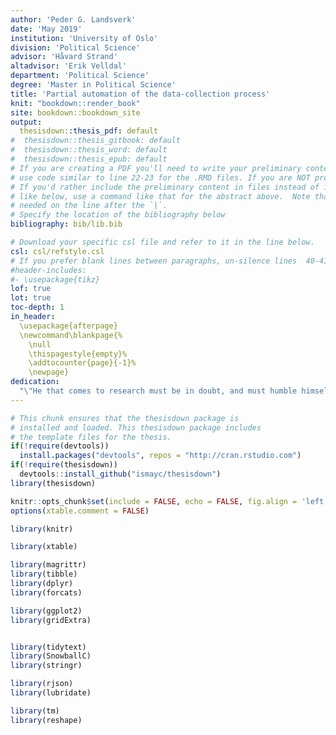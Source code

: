 ```yaml
---
author: 'Peder G. Landsverk'
date: 'May 2019'
institution: 'University of Oslo'
division: 'Political Science'
advisor: 'Håvard Strand'
altadvisor: 'Erik Velldal'
department: 'Political Science'
degree: 'Master in Political Science'
title: 'Partial automation of the data-collection process'
knit: "bookdown::render_book"
site: bookdown::bookdown_site
output: 
  thesisdown::thesis_pdf: default
#  thesisdown::thesis_gitbook: default
#  thesisdown::thesis_word: default
#  thesisdown::thesis_epub: default
# If you are creating a PDF you'll need to write your preliminary content (e.g., abstract, acknowledgements) here or
# use code similar to line 22-23 for the .RMD files. If you are NOT producing a PDF, you can delete or silence lines 21-32 in this YAML header.
# If you'd rather include the preliminary content in files instead of inline
# like below, use a command like that for the abstract above.  Note that a tab is 
# needed on the line after the `|`.
# Specify the location of the bibliography below
bibliography: bib/lib.bib

# Download your specific csl file and refer to it in the line below.
csl: csl/refstyle.csl
# If you prefer blank lines between paragraphs, un-silence lines  40-41 (this requires package tikz)
#header-includes:
#- \usepackage{tikz}
lof: true
lot: true
toc-depth: 1
in_header:
  \usepackage{afterpage}
  \newcommand\blankpage{%
    \null
    \thispagestyle{empty}%
    \addtocounter{page}{-1}%
    \newpage}
dedication:
  "\"He that comes to research must be in doubt, and must humble himself before the facts, earnestly desiring to know what they are, and what they signify\"\n\n - Lewis Fry Richardson"
---
```


<!--
Above is the YAML (YAML Ain't Markup Language) header that includes a lot of metadata used to produce the document.  Be careful with spacing in this header!

If you'd prefer to not include a Dedication, for example, simply delete the section entirely, or silence (add #) them. 

If you have other LaTeX packages you would like to include, delete the # before header-includes and list the packages after hyphens on new lines.

If you'd like to include a comment that won't be produced in your resulting file enclose it in a block like this.

If you receive a duplicate label error after knitting, make sure to delete the index.Rmd file and then knit again.
-->

```r
# This chunk ensures that the thesisdown package is
# installed and loaded. This thesisdown package includes
# the template files for the thesis.
if(!require(devtools))
  install.packages("devtools", repos = "http://cran.rstudio.com")
if(!require(thesisdown))
  devtools::install_github("ismayc/thesisdown")
library(thesisdown)
```

```R
knitr::opts_chunk$set(include = FALSE, echo = FALSE, fig.align = 'left', fig.width = 6)
options(xtable.comment = FALSE)

library(knitr)

library(xtable)

library(magrittr)
library(tibble)
library(dplyr)
library(forcats)

library(ggplot2)
library(gridExtra)


library(tidytext)
library(SnowballC)
library(stringr)

library(rjson)
library(lubridate)

library(tm)
library(reshape)
```

<!-- On ordering the chapter files:
There are two options:
1. Name your chapter files in the order in which you want them to appear (e.g., 01-Inro, 02-Data, 03-Conclusions). 
2. Otherwise, you can specify the order in which they appear in the _bookdown.yml (for PDF only).

Do not include 00(two-hyphens)prelim.Rmd and 00-abstract.Rmd in the YAML file--they are handled in the YAML above differently for the PDF version.
-->

<!-- The {.unnumbered} option here means that the introduction will be "Chapter 0." You can also use {-} for no numbers
on chapters.
-->
